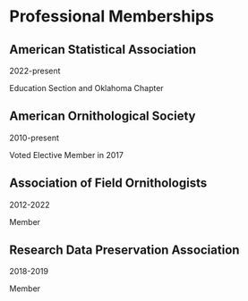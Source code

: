 # Professional Memberships

## American Statistical Association

::: {.column-margin}
2022-present
:::

Education Section and Oklahoma Chapter


## American Ornithological Society

::: {.column-margin}
2010-present
:::

Voted Elective Member in 2017


## Association of Field Ornithologists

::: {.column-margin}
2012-2022
:::

Member


## Research Data Preservation Association

::: {.column-margin}
2018-2019
:::

Member